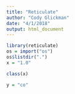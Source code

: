 ```yaml
---
title: "Reticulate"
author: "Cody Glickman"
date: "4/1/2018"
output: html_document
---
```


```r
library(reticulate)
os = import("os")
os$listdir(".")
x = "1.0"
```

```r
class(x)
```

```r
y = "co"
```

